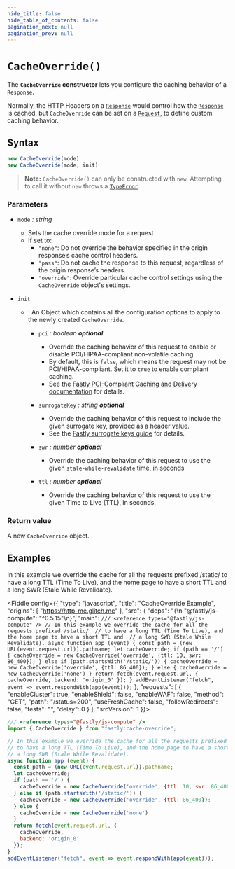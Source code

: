 ```yaml
---
hide_title: false
hide_table_of_contents: false
pagination_next: null
pagination_prev: null
---
```


# `CacheOverride()`

The **`CacheOverride` constructor** lets you configure the caching behavior of a `Response`.

Normally, the HTTP Headers on a [`Response`](../../globals/Response/Response.mdx) would control how the [`Response`](../../globals/Response/Response.mdx) is cached,
but `CacheOverride` can be set on a [`Request`](../../globals/Request/Request.mdx), to define custom caching behavior.

## Syntax

```js
new CacheOverride(mode)
new CacheOverride(mode, init)
```

> **Note:** `CacheOverride()` can only be constructed with `new`. Attempting to call it without `new` throws a [`TypeError`](../../globals/TypeError/TypeError.mdx).

### Parameters

- `mode` _: string_
  - Sets the cache override mode for a request
  - If set to:
    - `"none"`: Do not override the behavior specified in the origin response’s cache control headers.
    - `"pass"`: Do not cache the response to this request, regardless of the origin response’s headers.
    - `"override"`: Override particular cache control settings using the `CacheOverride` object's settings.

- `init`

  - : An Object which contains all the configuration options to apply to the newly created `CacheOverride`.

    - `pci` _: boolean_ _**optional**_
      - Override the caching behavior of this request to enable or disable PCI/HIPAA-compliant non-volatile caching.
      - By default, this is `false`, which means the request may not be PCI/HIPAA-compliant. Set it to `true` to enable compliant caching.
      - See the [Fastly PCI-Compliant Caching and Delivery documentation](https://docs.fastly.com/products/pci-compliant-caching-and-delivery) for details.

    - `surrogateKey` _: string_ _**optional**_
      - Override the caching behavior of this request to include the given surrogate key, provided as a header value.
      - See the [Fastly surrogate keys guide](https://docs.fastly.com/en/guides/purging-api-cache-with-surrogate-keys) for details.
    - `swr` _: number_ _**optional**_
      - Override the caching behavior of this request to use the given `stale-while-revalidate` time, in seconds

    - `ttl` _: number_ _**optional**_
      - Override the caching behavior of this request to use the given Time to Live (TTL), in seconds.

### Return value

A new `CacheOverride` object.

## Examples

In this example we override the cache for all the requests prefixed /static/ to have a long TTL (Time To Live),  and the home page to have a short TTL and a long SWR (Stale While Revalidate).

<Fiddle config={{
  "type": "javascript",
  "title": "CacheOverride Example",
  "origins": [
    "https://http-me.glitch.me"
  ],
  "src": {
    "deps": "{\n  \"@fastly/js-compute\": \"^0.5.15\"\n}",
    "main": `
/// <reference types="@fastly/js-compute" />
// In this example we override the cache for all the requests prefixed /static/ 
// to have a long TTL (Time To Live), and the home page to have a short TTL and 
// a long SWR (Stale While Revalidate).
async function app (event) {
  const path = (new URL(event.request.url)).pathname;
  let cacheOverride;
  if (path == '/') {
    cacheOverride = new CacheOverride('override', {ttl: 10, swr: 86_400});
  } else if (path.startsWith('/static/')) {
    cacheOverride = new CacheOverride('override', {ttl: 86_400});
  } else {
    cacheOverride = new CacheOverride('none')
  }
  return fetch(event.request.url, {
    cacheOverride,
    backend: 'origin_0'
  });
}
addEventListener("fetch", event => event.respondWith(app(event)));
`
  },
  "requests": [
    {
      "enableCluster": true,
      "enableShield": false,
      "enableWAF": false,
      "method": "GET",
      "path": "/status=200",
      "useFreshCache": false,
      "followRedirects": false,
      "tests": "",
      "delay": 0
    }
  ],
  "srcVersion": 1
}}>

```js
/// <reference types="@fastly/js-compute" />
import { CacheOverride } from "fastly:cache-override";

// In this example we override the cache for all the requests prefixed /static/ 
// to have a long TTL (Time To Live), and the home page to have a short TTL and 
// a long SWR (Stale While Revalidate).
async function app (event) {
  const path = (new URL(event.request.url)).pathname;
  let cacheOverride;
  if (path == '/') {
    cacheOverride = new CacheOverride('override', {ttl: 10, swr: 86_400});
  } else if (path.startsWith('/static/')) {
    cacheOverride = new CacheOverride('override', {ttl: 86_400});
  } else {
    cacheOverride = new CacheOverride('none')
  }
  return fetch(event.request.url, {
    cacheOverride,
    backend: 'origin_0'
  });
}
addEventListener("fetch", event => event.respondWith(app(event)));
```
</Fiddle>